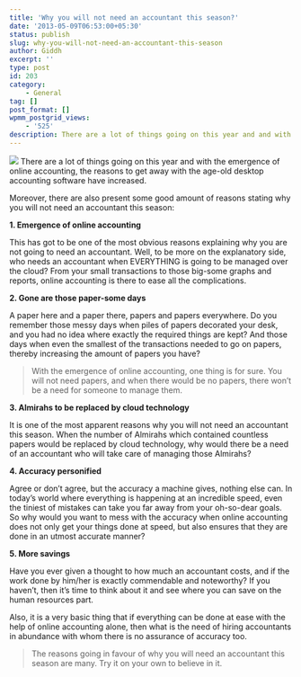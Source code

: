 ```yaml
---
title: 'Why you will not need an accountant this season?'
date: '2013-05-09T06:53:00+05:30'
status: publish
slug: why-you-will-not-need-an-accountant-this-season
author: Giddh
excerpt: ''
type: post
id: 203
category:
    - General
tag: []
post_format: []
wpmm_postgrid_views:
    - '525'
description: There are a lot of things going on this year and and with the emergence of online accounting, the reasons to get away with the age-old desktop accounting software have
---
```

<img class="wp-block-image size-large" src = "https://miro.medium.com/max/880/0*HFRL-9d3OFzA5h6t.jpg" /> There are a lot of things going on this year and with the emergence of online accounting, the reasons to get away with the age-old desktop accounting software have increased.

Moreover, there are also present some good amount of reasons stating why you will not need an accountant this season:

**1. Emergence of online accounting**

This has got to be one of the most obvious reasons explaining why you are not going to need an accountant. Well, to be more on the explanatory side, who needs an accountant when EVERYTHING is going to be managed over the cloud? From your small transactions to those big-some graphs and reports, online accounting is there to ease all the complications.

**2. Gone are those paper-some days**

A paper here and a paper there, papers and papers everywhere. Do you remember those messy days when piles of papers decorated your desk, and you had no idea where exactly the required things are kept? And those days when even the smallest of the transactions needed to go on papers, thereby increasing the amount of papers you have?

> With the emergence of online accounting, one thing is for sure. You will not need papers, and when there would be no papers, there won’t be a need for someone to manage them.

**3. Almirahs to be replaced by cloud technology**

It is one of the most apparent reasons why you will not need an accountant this season. When the number of Almirahs which contained countless papers would be replaced by cloud technology, why would there be a need of an accountant who will take care of managing those Almirahs?

**4. Accuracy personified**

Agree or don’t agree, but the accuracy a machine gives, nothing else can. In today’s world where everything is happening at an incredible speed, even the tiniest of mistakes can take you far away from your oh-so-dear goals. So why would you want to mess with the accuracy when online accounting does not only get your things done at speed, but also ensures that they are done in an utmost accurate manner?

**5. More savings**

Have you ever given a thought to how much an accountant costs, and if the work done by him/her is exactly commendable and noteworthy? If you haven’t, then it’s time to think about it and see where you can save on the human resources part.

Also, it is a very basic thing that if everything can be done at ease with the help of online accounting alone, then what is the need of hiring accountants in abundance with whom there is no assurance of accuracy too.

> The reasons going in favour of why you will need an accountant this season are many. Try it on your own to believe in it.